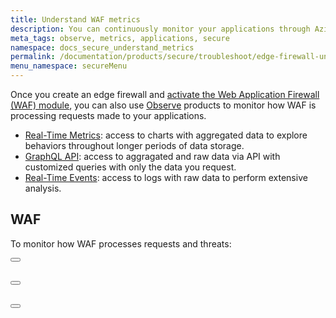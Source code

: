 ```yaml
---
title: Understand WAF metrics
description: You can continuously monitor your applications through Azion Observe products.
meta_tags: observe, metrics, applications, secure
namespace: docs_secure_understand_metrics
permalink: /documentation/products/secure/troubleshoot/edge-firewall-understand-metrics/
menu_namespace: secureMenu
---
```



Once you create an edge firewall and [activate the Web Application Firewall (WAF) module](/en/documentation/products/guides/secure/configure-main-settings/#modules), you can also use [Observe](/en/documentation/products/observe/) products to monitor how WAF is processing requests made to your applications.

- [Real-Time Metrics](/en/documentation/products/real-time-metrics/): access to charts with aggregated data to explore behaviors throughout longer periods of data storage.
- [GraphQL API](/en/documentation/products/graphql-api-overview/): access to aggragated and raw data via API with customized queries with only the data you request.
- [Real-Time Events](/en/documentation/products/real-time-events/): access to logs with raw data to perform extensive analysis.

## WAF

To monitor how WAF processes requests and threats:

<Button href="/en/documentation/products/real-time-metrics/#waf" text="view aggregated metrics" variant="secondary"></Button> <br></br>

<Button href="/en/documentation/products/graphql-api-features/#datasets" text="query data" variant="secondary"></Button> <br></br>

<Button href="/en/documentation/products/real-time-events/#waf-events" text="view raw data" variant="secondary"></Button>
